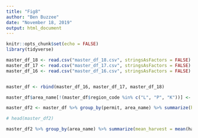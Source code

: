 ```yaml
---
title: "Fig8"
author: "Ben Buzzee"
date: "November 18, 2019"
output: html_document
---
```


```r
knitr::opts_chunk$set(echo = FALSE)
library(tidyverse)

master_df_18 <- read.csv("master_df_18.csv", stringsAsFactors = FALSE)
master_df_17 <- read.csv("master_df_17.csv", stringsAsFactors = FALSE)
master_df_16 <- read.csv("master_df_16.csv", stringsAsFactors = FALSE)


master_df <- rbind(master_df_16, master_df_17, master_df_18)
```



```r

master_df$area_name[!(master_df$region_code %in% c("L", "P", "K"))] <- "Other"            
```



```r
master_df2 <- master_df %>% group_by(permit, area_name) %>% summarize(harvest = sum(king + red + pink + chum + coho), days = sum(effort_days))

# head(master_df2)

master_df2 %>% group_by(area_name) %>% summarize(mean_harvest = mean(harvest), mean_effort_days = mean(days)) %>% knitr::kable()
```



